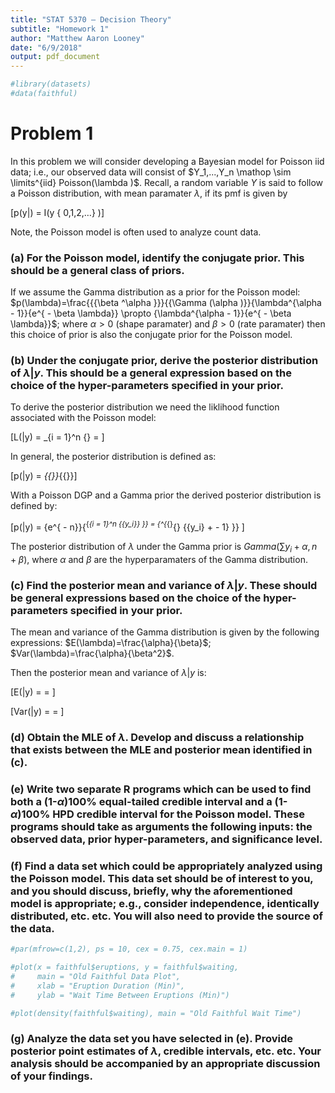 ```yaml
---
title: "STAT 5370 – Decision Theory"
subtitle: "Homework 1"
author: "Matthew Aaron Looney"
date: "6/9/2018"
output: pdf_document
---
```


```r

#library(datasets)
#data(faithful)

```


# Problem 1

In this problem we will consider developing a Bayesian model for Poisson
iid data; i.e., our observed data will consist of $Y_1,...,Y_n \mathop  \sim \limits^{iid} Poisson(\lambda )$. Recall, a random variable $Y$ is said to follow a Poisson distribution, with mean paramater $\lambda$, if its pmf is given by

\[p(y|\lambda ) = \frac{{{e^{ - \lambda }}{\lambda ^y}}}{{y!}}I(y \in \{ 0,1,2,...\} )\]


Note, the Poisson model is often used to analyze count data.

### (a)  For the Poisson model, identify the conjugate prior. This should be a general class of priors.

If we assume the Gamma distribution as a prior for the Poisson model: $p(\lambda)=\frac{{{\beta ^\alpha }}}{{\Gamma (\alpha )}}{\lambda^{\alpha  - 1}}{e^{ - \beta \lambda}}  \propto {\lambda^{\alpha  - 1}}{e^{ - \beta \lambda}}$; where $\alpha>0$ (shape paramater) and $\beta>0$ (rate paramater) then this choice of prior is also the conjugate prior for the Poisson model.


### (b)  Under the conjugate prior, derive the posterior distribution of $\lambda|y$. This should be a general expression based on the choice of the hyper-parameters specified in your prior.

To derive the posterior distribution we need the liklihood function associated with the Poisson model:

\[L(\lambda |y) = \prod\limits_{i = 1}^n {\frac{{{e^{ - \lambda }}{\lambda ^y}}}{{y!}}}  = \frac{{{e^{ - n\lambda }}{\lambda ^{\sum\limits_{i = 1}^n {{y_i}} }}}}{{\prod\limits_{i = 1}^n {y!} }}\]

In general, the posterior distribution is defined as:

\[p(\lambda |y) = \frac{{p(y|\lambda )p(\lambda )}}{{\int\limits_A {p(y|\lambda )p(\lambda )d\lambda } }} \propto \underbrace {p(y|\lambda )}_{{\text{L(}}\lambda {\text{)}}}\underbrace {p(\lambda )}_{{\text{Prior}}}\]

With a Poisson DGP and a Gamma prior the derived posterior distribution is defined by:

\[p(\lambda |y) = {e^{ - n\lambda }}{\lambda ^{\sum\limits_{i = 1}^n {{y_i}} }} \cdot {\lambda ^{\alpha  - 1}}{e^{ - \beta \lambda }} = {\lambda ^{\sum\limits_{}^{} {{y_i} + \alpha  - 1} }} \cdot {e^{ - (n - \beta )\lambda }}\]

The posterior distribution of $\lambda$ under the Gamma prior is $Gamma( {\sum {{y_i}}  + \alpha }, {n + \beta })$, where $\alpha$ and $\beta$ are the hyperparamaters of the Gamma distribution.


### (c)  Find the posterior mean and variance of $\lambda|y$. These should be general expressions based on the choice of the hyper-parameters specified in your prior.

The mean and variance of the Gamma distribution is given by the following expressions: $E(\lambda)=\frac{\alpha}{\beta}$; $Var(\lambda)=\frac{\alpha}{\beta^2}$.

Then the posterior mean and variance  of $\lambda|y$ is:

\[E(\lambda |y) = \frac{\alpha }{\beta } = \frac{{\sum {{y_i}}  + \alpha }}{{n + \beta }}\]

\[Var(\lambda |y) = \frac{\alpha }{{{\beta ^2}}} = \frac{{\sum {{y_i}}  + \alpha }}{{{{(n + \beta )}^2}}}\]


### (d)   Obtain the MLE of $\lambda$. Develop and discuss a relationship that exists between the MLE and posterior mean identified in (c).




### (e)  Write two separate R programs which can be used to find both a (1-$\alpha$)100% equal-tailed credible interval and a (1-$\alpha$)100% HPD credible interval for the Poisson model. These programs should take as arguments the following inputs: the observed data, prior hyper-parameters, and significance level.




### (f)  Find a data set which could be appropriately analyzed using the Poisson model. This data set should be of interest to you, and you should discuss, briefly, why the aforementioned model is appropriate; e.g., consider independence, identically distributed, etc. etc. You will also need to provide the source of the data.

```r

#par(mfrow=c(1,2), ps = 10, cex = 0.75, cex.main = 1)

#plot(x = faithful$eruptions, y = faithful$waiting, 
#     main = "Old Faithful Data Plot", 
#     xlab = "Eruption Duration (Min)", 
#     ylab = "Wait Time Between Eruptions (Min)")

#plot(density(faithful$waiting), main = "Old Faithful Wait Time")

```



### (g)  Analyze the data set you have selected in (e). Provide posterior point estimates of $\lambda$, credible intervals, etc. etc. Your analysis should be accompanied by an appropriate discussion of your findings.







